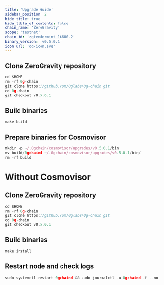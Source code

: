 ```yaml
---
title: 'Upgrade Guide'
sidebar_position: 2
hide_title: true
hide_table_of_contents: false
chain_name: 'ZeroGravity'
scope: 'testnet'
chain_id: 'zgtendermint_16600-2'
binary_version: 'v0.5.0.1'
icon_url: 'og-icon.svg'
---
```



<PageTitle
  iconUrl="img/og-icon.svg"
  title="ZeroGravity Upgrade Guide"
  chainId="zgtendermint_16600-2"
  version="v0.5.0.1"
/>

## Clone ZeroGravity repository

```js
cd $HOME
rm -rf 0g-chain
git clone https://github.com/0glabs/0g-chain.git
cd 0g-chain
git checkout v0.5.0.1
```

## Build binaries

```js
make build
```

## Prepare binaries for Cosmovisor

```js
mkdir -p ~/.0gchain/cosmovisor/upgrades/v0.5.0.1/bin
mv build/0gchaind ~/.0gchain/cosmovisor/upgrades/v0.5.0.1/bin/
rm -rf build
```

# Without Cosmovisor

## Clone ZeroGravity repository

```js
cd $HOME
rm -rf 0g-chain
git clone https://github.com/0glabs/0g-chain.git
cd 0g-chain
git checkout v0.5.0.1
```

## Build binaries

```js
make install
```

## Restart node and check logs

```js
sudo systemctl restart 0gchaind && sudo journalctl -u 0gchaind -f --no-hostname -o cat
```
